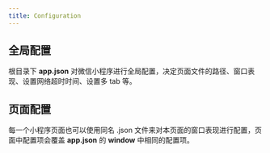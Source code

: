 ```yaml
---
title: Configuration
---
```



## 全局配置

根目录下 **app.json** 对微信小程序进行全局配置，决定页面文件的路径、窗口表现、设置网络超时时间、设置多 tab 等。

## 页面配置

每一个小程序页面也可以使用同名 .json 文件来对本页面的窗口表现进行配置，<TextHighlight>页面中配置项会覆盖 **app.json** 的 **window** 中相同的配置项</TextHighlight>。
